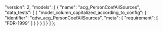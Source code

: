   "version": 2,
  "models": [
    {
      "name": "acg_PersonCoefAllSources",
      "data_tests": [
        {
          "model_column_capitalized_according_to_config": {
            "identifier": "qdw_acg_PersonCoefAllSources",
            "meta": {
              "requirement": [
                "FDR-1999"
              ]
            }
          }
        }
      ]
    }
  ]
};
